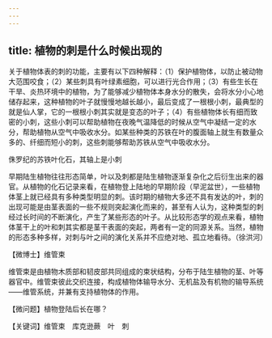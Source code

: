 ```yaml
---
---
---
```

title: 植物的刺是什么时候出现的
---




关于植物体表的刺的功能，主要有以下四种解释：（1）保护植物体，以防止被动物大范围咬食；（2）某些刺具有叶绿素细胞，可以进行光合作用；（3）有些生长在干旱、炎热环境中的植物，为了能够减少植物体本身水分的散失，会将水分小心地储存起来，这种植物的叶子就慢慢地越长越小，最后变成了一根根小刺，最典型的就是仙人掌，它的一根根小刺其实就是变态的叶子；（4）有些植物体长有细而致密的小刺，这些小刺可以帮助植物在夜晚气温降低的时候从空气中凝结一定的水分，帮助植物从空气中吸收水分。如某些种类的苏铁在叶的腹面轴上就生有数量众多的、纤细而短小的刺，这些刺能够帮助苏铁从空气中吸收水分。

侏罗纪的苏铁叶化石，其轴上是小刺



早期陆生植物往往形态简单，叶以及刺都是陆生植物逐渐复杂化之后衍生出来的器官。从植物的化石记录来看，在植物登上陆地的早期阶段（早泥盆世），一些植物体茎上就已经具有多种类型明显的刺。该时期的植物大多还不具有发达的叶，刺的出现可能是由茎表面的一些不规则突起演化而来的，甚至有人认为，这种类型的刺经过长时间的不断演化，产生了某些形态的叶子。从比较形态学的观点来看，植物体茎干上的叶和刺其实都是茎干表面的突起，两者有一定的同源关系。当然，植物的形态多种多样，对刺与叶之间的演化关系并不应绝对地、孤立地看待。（徐洪河）





【微博士】维管束

维管束是由植物木质部和韧皮部共同组成的束状结构，分布于陆生植物的茎、叶等器官中。维管束彼此交织连接，构成植物体输导水分、无机盐及有机物的输导系统——维管系统，并兼有支持植物体的作用。

【微问题】植物登陆后长在哪？

【关键词】维管束　库克逊蕨　叶　刺
